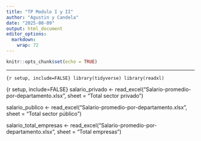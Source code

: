 ```yaml
---
title: "TP Modulo I y II"
author: "Agustin y Candela"
date: "2025-08-09"
output: html_document
editor_options: 
  markdown: 
    wrap: 72
---
```


```r
knitr::opts_chunk$set(echo = TRUE)
```

------------------------------------------------------------------------

```{r setup, include=FALSE} library(tidyverse) library(readxl)
```

{r setup, include=FALSE} salario_privado \<-
read_excel("Salario-promedio-por-departamento.xlsx", sheet = "Total
sector privado")

salario_publico \<- read_excel("Salario-promedio-por-departamento.xlsx",
sheet = "Total sector público")

salario_total_empresas \<-
read_excel("Salario-promedio-por-departamento.xlsx", sheet = "Total
empresas")
